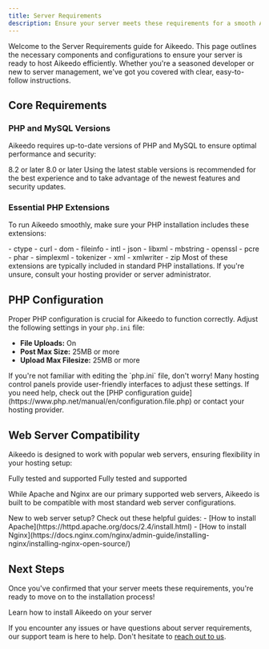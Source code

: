 ```yaml
---
title: Server Requirements
description: Ensure your server meets these requirements for a smooth Aikeedo installation and operation.
---
```


Welcome to the Server Requirements guide for Aikeedo. This page outlines the necessary components and configurations to ensure your server is ready to host Aikeedo efficiently. Whether you're a seasoned developer or new to server management, we've got you covered with clear, easy-to-follow instructions.

## Core Requirements

### PHP and MySQL Versions

Aikeedo requires up-to-date versions of PHP and MySQL to ensure optimal performance and security:

<CardGroup cols={2}>
  <Card title="PHP Version" icon="php">
    8.2 or later
  </Card>
  <Card title="MySQL Version" icon="database">
    8.0 or later
  </Card>
</CardGroup>

<Note>
  Using the latest stable versions is recommended for the best experience and to take advantage of the newest features and security updates.
</Note>

### Essential PHP Extensions

To run Aikeedo smoothly, make sure your PHP installation includes these extensions:

<Accordion title="Click to view required PHP extensions">
  - ctype
  - curl
  - dom
  - fileinfo
  - intl
  - json
  - libxml
  - mbstring
  - openssl
  - pcre
  - phar
  - simplexml
  - tokenizer
  - xml
  - xmlwriter
  - zip
</Accordion>

<Tip>
  Most of these extensions are typically included in standard PHP installations. If you're unsure, consult your hosting provider or server administrator.
</Tip>

## PHP Configuration

Proper PHP configuration is crucial for Aikeedo to function correctly. Adjust the following settings in your `php.ini` file:

- **File Uploads:** On
- **Post Max Size:** 25MB or more
- **Upload Max Filesize:** 25MB or more

<Note>
  If you're not familiar with editing the `php.ini` file, don't worry! Many hosting control panels provide user-friendly interfaces to adjust these settings. If you need help, check out the [PHP configuration guide](https://www.php.net/manual/en/configuration.file.php) or contact your hosting provider.
</Note>

## Web Server Compatibility

Aikeedo is designed to work with popular web servers, ensuring flexibility in your hosting setup:

<CardGroup cols={2}>
  <Card title="Apache" icon="server">
    Fully tested and supported
  </Card>
  <Card title="Nginx" icon="server">
    Fully tested and supported
  </Card>
</CardGroup>

While Apache and Nginx are our primary supported web servers, Aikeedo is built to be compatible with most standard web server configurations.

<Tip>
  New to web server setup? Check out these helpful guides:
  - [How to install Apache](https://httpd.apache.org/docs/2.4/install.html)
  - [How to install Nginx](https://docs.nginx.com/nginx/admin-guide/installing-nginx/installing-nginx-open-source/)
</Tip>

## Next Steps

Once you've confirmed that your server meets these requirements, you're ready to move on to the installation process!

<Card title="Installation Guide" icon="rocket" href="/get-started/installation">
  Learn how to install Aikeedo on your server
</Card>

If you encounter any issues or have questions about server requirements, our support team is here to help. Don't hesitate to [reach out to us](mailto:support@aikeedo.com).
